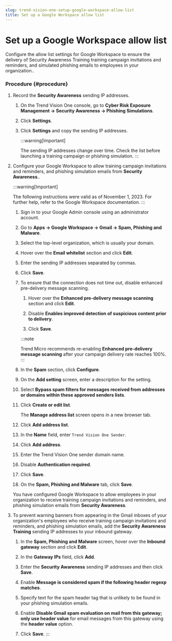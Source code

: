 ```yaml
---
slug: trend-vision-one-setup-google-workspace-allow-list
title: Set up a Google Workspace allow list
---
```

# Set up a Google Workspace allow list

Configure the allow list settings for Google Workspace to ensure the delivery of Security Awareness Training training campaign invitations and reminders, and simulated phishing emails to employees in your organization..

### Procedure {#procedure}

1.  Record the **Security Awareness** sending IP addresses.

    1.  On the Trend Vision One console, go to **Cyber Risk Exposure Management → Security Awareness → Phishing Simulations**.

    2.  Click **Settings**.

    3.  Click **Settings** and copy the sending IP addresses.

        :::warning[Important]

        The sending IP addresses change over time. Check the list before launching a training campaign or phishing simulation.
        :::

2.  Configure your Google Workspace to allow training campaign invitations and reminders, and phishing simulation emails from **Security Awareness**..

    :::warning[Important]

    The following instructions were valid as of November 1, 2023. For further help, refer to the Google Workspace documentation.
    :::

    1.  Sign in to your Google Admin console using an administrator account.

    2.  Go to **Apps → Google Workspace → Gmail → Spam, Phishing and Malware**.

    3.  Select the top-level organization, which is usually your domain.

    4.  Hover over the **Email whitelist** section and click **Edit**.

    5.  Enter the sending IP addresses separated by commas.

    6.  Click **Save**.

    7.  To ensure that the connection does not time out, disable enhanced pre-delivery message scanning.

        1.  Hover over the **Enhanced pre-delivery message scanning** section and click **Edit**.

        2.  Disable **Enables improved detection of suspicious content prior to delivery**.

        3.  Click **Save**.

        :::note

        Trend Micro recommends re-enabling **Enhanced pre-delivery message scanning** after your campaign delivery rate reaches 100%.
        :::

    8.  In the **Spam** section, click **Configure**.

    9.  On the **Add setting** screen, enter a description for the setting.

    10. Select **Bypass spam filters for messages received from addresses or domains within these approved senders lists**.

    11. Click **Create or edit list**.

        The **Manage address list** screen opens in a new browser tab.

    12. Click **Add address list**.

    13. In the **Name** field, enter `Trend Vision One Sender`.

    14. Click **Add address**.

    15. Enter the Trend Vision One sender domain name.

    16. Disable **Authentication required**.

    17. Click **Save**.

    18. On the **Spam, Phishing and Malware** tab, click **Save**.

    You have configured Google Workspace to allow employees in your organization to receive training campaign invitations and reminders, and phishing simulation emails from **Security Awareness**.

3.  To prevent warning banners from appearing in the Gmail inboxes of your organization's employees who receive training campaign invitations and reminders, and phishing simulation emails, add the **Security Awareness Training** sending IP addresses to your inbound gateway.

    1.  In the **Spam, Phishing and Malware** screen, hover over the **Inbound gateway** section and click **Edit**.

    2.  In the **Gateway IPs** field, click **Add**.

    3.  Enter the **Security Awareness** sending IP addresses and then click **Save**.

    4.  Enable **Message is considered spam if the following header regexp matches**.

    5.  Specify text for the spam header tag that is unlikely to be found in your phishing simulation emails.

    6.  Enable **Disable Gmail spam evaluation on mail from this gateway; only use header value** for email messages from this gateway using the **header value** option.

    7.  Click **Save**.
:::
